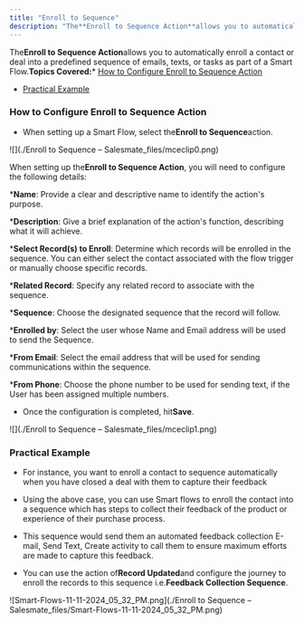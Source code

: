 ```yaml
---
title: "Enroll to Sequence"
description: "The**Enroll to Sequence Action**allows you to automatically enroll a contact or deal into a predefined sequence of emails, texts, or tasks as part of"
---
```


The**Enroll to Sequence Action**allows you to automatically enroll a contact or deal into a predefined sequence of emails, texts, or tasks as part of a Smart Flow.**Topics Covered:***   [How to Configure Enroll to Sequence Action](https://support.salesmate.io/hc/en-us/articles/38138228844441-Enroll-to-Sequence#h_01J8PXMSARHE5NHMJ1Z7XX2FP6)

*   [Practical Example](https://support.salesmate.io/hc/en-us/articles/38138228844441-Enroll-to-Sequence#h_01J8Q0V8GSX9DK5A5TK4Z0Q95G)


### How to Configure Enroll to Sequence Action


*   When setting up a Smart Flow, select the**Enroll to Sequence**action.

![](./Enroll to Sequence – Salesmate_files/mceclip0.png)

When setting up the**Enroll to Sequence Action**, you will need to configure the following details:


***Name**: Provide a clear and descriptive name to identify the action's purpose.


***Description**: Give a brief explanation of the action's function, describing what it will achieve.


***Select Record(s) to Enroll**: Determine which records will be enrolled in the sequence. You can either select the contact associated with the flow trigger or manually choose specific records.


***Related Record**: Specify any related record to associate with the sequence.


***Sequence**: Choose the designated sequence that the record will follow.


***Enrolled by**: Select the user whose Name and Email address will be used to send the Sequence.


***From Email**: Select the email address that will be used for sending communications within the sequence.


***From Phone**: Choose the phone number to be used for sending text, if the User has been assigned multiple numbers.


*   Once the configuration is completed, hit**Save**.

![](./Enroll to Sequence – Salesmate_files/mceclip1.png)


### Practical Example


*   For instance, you want to enroll a contact to sequence automatically when you have closed a deal with them to capture their feedback

*   Using the above case, you can use Smart flows to enroll the contact into a sequence which has steps to collect their feedback of the product or experience of their purchase process.

*   This sequence would send them an automated feedback collection E-mail, Send Text, Create activity to call them to ensure maximum efforts are made to capture this feedback.

*   You can use the action of**Record Updated**and configure the journey to enroll the records to this sequence i.e.**Feedback Collection Sequence**.

![Smart-Flows-11-11-2024_05_32_PM.png](./Enroll to Sequence – Salesmate_files/Smart-Flows-11-11-2024_05_32_PM.png)
